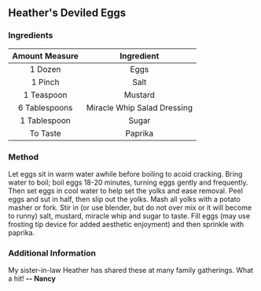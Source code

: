 ## Heather's Deviled Eggs
### Ingredients

| Amount Measure| Ingredient                 |
| :-----------: | :------------------------: |
| 1 Dozen       | Eggs                       |
| 1 Pinch       | Salt                       |
| 1 Teaspoon    | Mustard                    |
| 6 Tablespoons | Miracle Whip Salad Dressing|
| 1 Tablespoon  | Sugar                      |
| To Taste      | Paprika                    |

### Method
Let eggs sit in warm water awhile before boiling to acoid cracking. Bring water to boil; boil eggs 18-20 minutes, turning eggs gently and frequently. Then set eggs in cool water to help set the yolks and ease removal. Peel eggs and sut in half, then slip out the yolks. Mash all yolks with a potato masher or fork. Stir in (or use blender, but do not over mix or it will become to runny) salt, mustard, miracle whip and sugar to taste. Fill eggs (may use frosting tip device for added aesthetic enjoyment) and then sprinkle with paprika.

### Additional Information
My sister-in-law Heather has shared these at many family gatherings. What a hit!
**-- Nancy**


